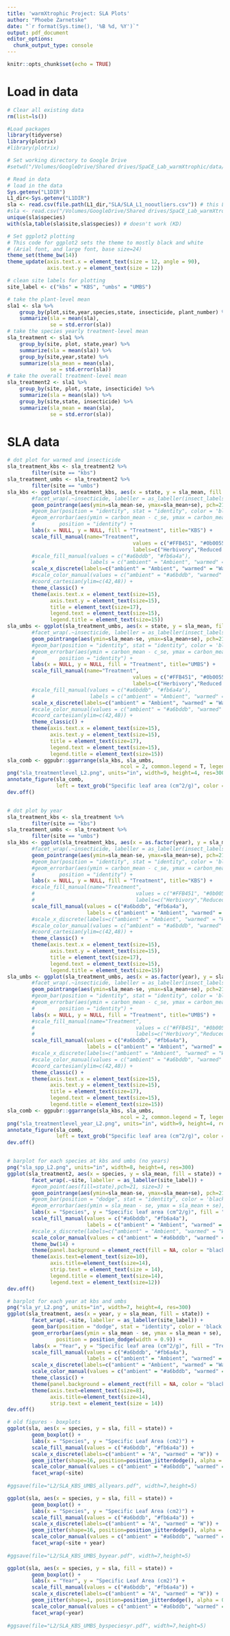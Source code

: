 ```yaml
---
title: 'warmXtrophic Project: SLA Plots'
author: "Phoebe Zarnetske"
date: "`r format(Sys.time(), '%B %d, %Y')`"
output: pdf_document
editor_options: 
  chunk_output_type: console
---
```


```r
knitr::opts_chunk$set(echo = TRUE)
```

# Load in data
```r
# Clear all existing data
rm(list=ls())

#Load packages
library(tidyverse)
library(plotrix)
#library(plotrix)

# Set working directory to Google Drive
#setwd("/Volumes/GoogleDrive/Shared drives/SpaCE_Lab_warmXtrophic/data/")

# Read in data
# load in the data
Sys.getenv("L1DIR")
L1_dir<-Sys.getenv("L1DIR")
sla <- read.csv(file.path(L1_dir,"SLA/SLA_L1_nooutliers.csv")) # this L1 csv was made in the SLA_analyses script
#sla <- read.csv("/Volumes/GoogleDrive/Shared drives/SpaCE_Lab_warmXtrophic/data/L1/SLA/SLA_L1.csv")
unique(sla$species)
with(sla,table(sla$site,sla$species)) # doesn't work (KD)

# Set ggplot2 plotting
# This code for ggplot2 sets the theme to mostly black and white 
# (Arial font, and large font, base size=24)
theme_set(theme_bw(14))
theme_update(axis.text.x = element_text(size = 12, angle = 90),
             axis.text.y = element_text(size = 12))

# clean site labels for plotting
site_label <- c("kbs" = "KBS", "umbs" = "UMBS")

# take the plant-level mean
sla1 <- sla %>%
    group_by(plot,site,year,species,state, insecticide, plant_number) %>%
    summarize(sla = mean(sla),
              se = std.error(sla)) 
# take the species yearly treatment-level mean
sla_treatment <- sla1 %>%
    group_by(site, plot, state,year) %>%
    summarize(sla = mean(sla)) %>%    
    group_by(site,year,state) %>%
    summarize(sla_mean = mean(sla),
              se = std.error(sla)) 
# take the overall treatment-level mean
sla_treatment2 <- sla1 %>%
    group_by(site, plot, state, insecticide) %>%
    summarize(sla = mean(sla)) %>%    
    group_by(site,state, insecticide) %>%
    summarize(sla_mean = mean(sla),
              se = std.error(sla)) 

```

# SLA data
```r
# dot plot for warmed and insecticide
sla_treatment_kbs <- sla_treatment2 %>%
        filter(site == "kbs")
sla_treatment_umbs <- sla_treatment2 %>%
        filter(site == "umbs")
sla_kbs <- ggplot(sla_treatment_kbs, aes(x = state, y = sla_mean, fill = insecticide)) +
        #facet_wrap(.~insecticide, labeller = as_labeller(insect_labels)) +
        geom_pointrange(aes(ymin=sla_mean-se, ymax=sla_mean+se), pch=21,size=1,position=position_dodge(0.3)) +
        #geom_bar(position = "identity", stat = "identity", color = 'black') +
        #geom_errorbar(aes(ymin = carbon_mean - c_se, ymax = carbon_mean + c_se), width = 0.2,
        #        position = "identity") +
        labs(x = NULL, y = NULL, fill = "Treatment", title="KBS") +
        scale_fill_manual(name="Treatment",
                                         values = c("#FFB451", "#0b0055"),
                                         labels=c("Herbivory","Reduced Herbivory")) +
        #scale_fill_manual(values = c("#a6bddb", "#fb6a4a"),
        #                  labels = c("ambient" = "Ambient", "warmed" = "Warmed")) +
        scale_x_discrete(labels=c("ambient" = "Ambient", "warmed" = "Warmed")) +
        #scale_color_manual(values = c("ambient" = "#a6bddb", "warmed" = "#fb6a4a")) +
        #coord_cartesian(ylim=c(42,48)) +
        theme_classic() +
        theme(axis.text.x = element_text(size=15),
              axis.text.y = element_text(size=15),
              title = element_text(size=17),
              legend.text = element_text(size=15),
              legend.title = element_text(size=15))
sla_umbs <- ggplot(sla_treatment_umbs, aes(x = state, y = sla_mean, fill = insecticide)) +
        #facet_wrap(.~insecticide, labeller = as_labeller(insect_labels)) +
        geom_pointrange(aes(ymin=sla_mean-se, ymax=sla_mean+se), pch=21,size=1,position=position_dodge(0.3)) +
        #geom_bar(position = "identity", stat = "identity", color = 'black') +
        #geom_errorbar(aes(ymin = carbon_mean - c_se, ymax = carbon_mean + c_se), width = 0.2,
        #        position = "identity") +
        labs(x = NULL, y = NULL, fill = "Treatment", title="UMBS") +
        scale_fill_manual(name="Treatment",
                                         values = c("#FFB451", "#0b0055"),
                                         labels=c("Herbivory","Reduced Herbivory")) +
        #scale_fill_manual(values = c("#a6bddb", "#fb6a4a"),
        #                  labels = c("ambient" = "Ambient", "warmed" = "Warmed")) +
        scale_x_discrete(labels=c("ambient" = "Ambient", "warmed" = "Warmed")) +
        #scale_color_manual(values = c("ambient" = "#a6bddb", "warmed" = "#fb6a4a")) +
        #coord_cartesian(ylim=c(42,48)) +
        theme_classic() +
        theme(axis.text.x = element_text(size=15),
              axis.text.y = element_text(size=15),
              title = element_text(size=17),
              legend.text = element_text(size=15),
              legend.title = element_text(size=15))
sla_comb <- ggpubr::ggarrange(sla_kbs, sla_umbs,
                                     ncol = 2, common.legend = T, legend="right")
png("sla_treatmentlevel_L2.png", units="in", width=9, height=4, res=300)
annotate_figure(sla_comb,
                left = text_grob("Specific leaf area (cm^2/g)", color = "black", rot = 90, size=17))
dev.off()


# dot plot by year
sla_treatment_kbs <- sla_treatment %>%
        filter(site == "kbs")
sla_treatment_umbs <- sla_treatment %>%
        filter(site == "umbs")
sla_kbs <- ggplot(sla_treatment_kbs, aes(x = as.factor(year), y = sla_mean, fill = state)) +
        #facet_wrap(.~insecticide, labeller = as_labeller(insect_labels)) +
        geom_pointrange(aes(ymin=sla_mean-se, ymax=sla_mean+se), pch=21,size=1,position=position_dodge(0.3)) +
        #geom_bar(position = "identity", stat = "identity", color = 'black') +
        #geom_errorbar(aes(ymin = carbon_mean - c_se, ymax = carbon_mean + c_se), width = 0.2,
        #        position = "identity") +
        labs(x = NULL, y = NULL, fill = "Treatment", title="KBS") +
        #scale_fill_manual(name="Treatment",
        #                                 values = c("#FFB451", "#0b0055"),
        #                                 labels=c("Herbivory","Reduced Herbivory")) +
        scale_fill_manual(values = c("#a6bddb", "#fb6a4a"),
                          labels = c("ambient" = "Ambient", "warmed" = "Warmed")) +
        #scale_x_discrete(labels=c("ambient" = "Ambient", "warmed" = "Warmed")) +
        #scale_color_manual(values = c("ambient" = "#a6bddb", "warmed" = "#fb6a4a")) +
        #coord_cartesian(ylim=c(42,48)) +
        theme_classic() +
        theme(axis.text.x = element_text(size=15),
              axis.text.y = element_text(size=15),
              title = element_text(size=17),
              legend.text = element_text(size=15),
              legend.title = element_text(size=15))
sla_umbs <- ggplot(sla_treatment_umbs, aes(x = as.factor(year), y = sla_mean, fill = state)) +
        #facet_wrap(.~insecticide, labeller = as_labeller(insect_labels)) +
        geom_pointrange(aes(ymin=sla_mean-se, ymax=sla_mean+se), pch=21,size=1,position=position_dodge(0.3)) +
        #geom_bar(position = "identity", stat = "identity", color = 'black') +
        #geom_errorbar(aes(ymin = carbon_mean - c_se, ymax = carbon_mean + c_se), width = 0.2,
        #        position = "identity") +
        labs(x = NULL, y = NULL, fill = "Treatment", title="UMBS") +
        #scale_fill_manual(name="Treatment",
        #                                 values = c("#FFB451", "#0b0055"),
        #                                 labels=c("Herbivory","Reduced Herbivory")) +
        scale_fill_manual(values = c("#a6bddb", "#fb6a4a"),
                          labels = c("ambient" = "Ambient", "warmed" = "Warmed")) +
        #scale_x_discrete(labels=c("ambient" = "Ambient", "warmed" = "Warmed")) +
        #scale_color_manual(values = c("ambient" = "#a6bddb", "warmed" = "#fb6a4a")) +
        #coord_cartesian(ylim=c(42,48)) +
        theme_classic() +
        theme(axis.text.x = element_text(size=15),
              axis.text.y = element_text(size=15),
              title = element_text(size=17),
              legend.text = element_text(size=15),
              legend.title = element_text(size=15))
sla_comb <- ggpubr::ggarrange(sla_kbs, sla_umbs,
                                     ncol = 2, common.legend = T, legend="right")
png("sla_treatmentlevel_year_L2.png", units="in", width=9, height=4, res=300)
annotate_figure(sla_comb,
                left = text_grob("Specific leaf area (cm^2/g)", color = "black", rot = 90, size=17))
dev.off()


# barplot for each species at kbs and umbs (no years)
png("sla_spp_L2.png", units="in", width=8, height=4, res=300)
ggplot(sla_treatment2, aes(x = species, y = sla_mean, fill = state)) +
        facet_wrap(.~site, labeller = as_labeller(site_label)) +
        #geom_point(aes(fill=state),pch=21, size=3) +
        geom_pointrange(aes(ymin=sla_mean-se, ymax=sla_mean+se), pch=21,size=0.6,position=position_dodge(0.4)) +
        #geom_bar(position = "dodge", stat = "identity", color = 'black') +
        #geom_errorbar(aes(ymin = sla_mean - se, ymax = sla_mean + se), width = 0.2) +
        labs(x = "Species", y = "Specific leaf area (cm^2/g)", fill = "Treatment") +
        scale_fill_manual(values = c("#a6bddb", "#fb6a4a"),
                          labels = c("ambient" = "Ambient", "warmed" = "Warmed")) +
        #scale_x_discrete(labels=c("ambient" = "Ambient", "warmed" = "Warmed")) +
        scale_color_manual(values = c("ambient" = "#a6bddb", "warmed" = "#fb6a4a")) +
        theme_bw(14) +
        theme(panel.background = element_rect(fill = NA, color = "black")) +
        theme(axis.text=element_text(size=10),
              axis.title=element_text(size=14),
              strip.text = element_text(size = 14),
              legend.title = element_text(size=14),
              legend.text = element_text(size=12))
dev.off()

# barplot for each year at kbs and umbs
png("sla_yr_L2.png", units="in", width=7, height=4, res=300)
ggplot(sla_treatment, aes(x = year, y = sla_mean, fill = state)) +
        facet_wrap(.~site, labeller = as_labeller(site_label)) +
        geom_bar(position = "dodge", stat = "identity", color = 'black') +
        geom_errorbar(aes(ymin = sla_mean - se, ymax = sla_mean + se), width = 0.2,
                position = position_dodge(width = 0.9)) +
        labs(x = "Year", y = "Specific leaf area (cm^2/g)", fill = "Treatment") +
        scale_fill_manual(values = c("#a6bddb", "#fb6a4a"),
                          labels = c("ambient" = "Ambient", "warmed" = "Warmed")) +
        scale_x_discrete(labels=c("ambient" = "Ambient", "warmed" = "Warmed")) +
        scale_color_manual(values = c("ambient" = "#a6bddb", "warmed" = "#fb6a4a")) +
        theme_classic() +
        theme(panel.background = element_rect(fill = NA, color = "black")) +
        theme(axis.text=element_text(size=8),
              axis.title=element_text(size=14),
              strip.text = element_text(size = 14))
dev.off()

# old figures - boxplots
ggplot(sla, aes(x = species, y = sla, fill = state)) +
        geom_boxplot() +
        labs(x = "Species", y = "Specific Leaf Area (cm2)") +
        scale_fill_manual(values = c("#a6bddb", "#fb6a4a")) +
        scale_x_discrete(labels=c("ambient" = "A", "warmed" = "W")) +
        geom_jitter(shape=16, position=position_jitterdodge(), alpha = 0.6, aes(colour = state)) +
        scale_color_manual(values = c("ambient" = "#a6bddb", "warmed" = "#fb6a4a")) +
        facet_wrap(~site)
 
#ggsave(file="L2/SLA_KBS_UMBS_allyears.pdf", width=7,height=5) 

ggplot(sla, aes(x = species, y = sla, fill = state)) +
        geom_boxplot() +
        labs(x = "Species", y = "Specific Leaf Area (cm2)") +
        scale_fill_manual(values = c("#a6bddb", "#fb6a4a")) +
        scale_x_discrete(labels=c("ambient" = "A", "warmed" = "W")) +
        geom_jitter(shape=16, position=position_jitterdodge(), alpha = 0.6, aes(colour = state)) +
        scale_color_manual(values = c("ambient" = "#a6bddb", "warmed" = "#fb6a4a")) +
        facet_wrap(~site + year)
 
#ggsave(file="L2/SLA_KBS_UMBS_byyear.pdf", width=7,height=5) 

ggplot(sla, aes(x = species, y = sla, fill = state)) +
        geom_boxplot() +
        labs(x = "Year", y = "Specific Leaf Area (cm2)") +
        scale_fill_manual(values = c("#a6bddb", "#fb6a4a")) +
        scale_x_discrete(labels=c("ambient" = "A", "warmed" = "W")) +
        geom_jitter(shape=1, position=position_jitterdodge(), alpha = 0.6, aes(colour = state)) +
        scale_color_manual(values = c("ambient" = "#a6bddb", "warmed" = "#fb6a4a")) +
        facet_wrap(~year)
 
#ggsave(file="L2/SLA_KBS_UMBS_byspeciesyr.pdf", width=7,height=5) 
       
       
```

